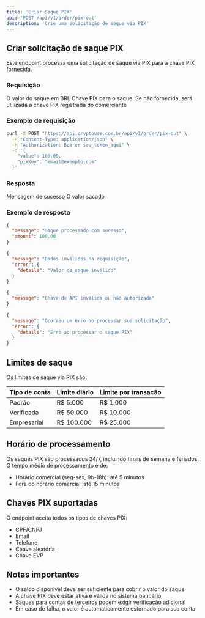 ```yaml
---
title: 'Criar Saque PIX'
api: 'POST /api/v1/order/pix-out'
description: 'Crie uma solicitação de saque via PIX'
---
```


## Criar solicitação de saque PIX

Este endpoint processa uma solicitação de saque via PIX para a chave PIX fornecida.

### Requisição

<ParamField body="value" type="number" required>
  O valor do saque em BRL
</ParamField>

<ParamField body="pixKey" type="string">
  Chave PIX para o saque. Se não fornecida, será utilizada a chave PIX registrada do comerciante
</ParamField>

### Exemplo de requisição

```bash
curl -X POST "https://api.cryptouse.com.br/api/v1/order/pix-out" \
  -H "Content-Type: application/json" \
  -H "Authorization: Bearer seu_token_aqui" \
  -d '{
    "value": 100.00,
    "pixKey": "email@exemplo.com"
  }'
```

### Resposta

<ResponseField name="message" type="string">
  Mensagem de sucesso
</ResponseField>

<ResponseField name="amount" type="number">
  O valor sacado
</ResponseField>

### Exemplo de resposta

<CodeGroup>

```json Sucesso (201)
{
  "message": "Saque processado com sucesso",
  "amount": 100.00
}
```

```json Requisição inválida (400)
{
  "message": "Dados inválidos na requisição",
  "error": {
    "details": "Valor de saque inválido"
  }
}
```

```json Não autorizado (401)
{
  "message": "Chave de API inválida ou não autorizada"
}
```

```json Erro interno (500)
{
  "message": "Ocorreu um erro ao processar sua solicitação",
  "error": {
    "details": "Erro ao processar o saque PIX"
  }
}
```

</CodeGroup>

## Limites de saque

Os limites de saque via PIX são:

| Tipo de conta | Limite diário | Limite por transação |
|---------------|---------------|---------------------|
| Padrão        | R$ 5.000      | R$ 1.000            |
| Verificada    | R$ 50.000     | R$ 10.000           |
| Empresarial   | R$ 100.000    | R$ 25.000           |

## Horário de processamento

Os saques PIX são processados 24/7, incluindo finais de semana e feriados. O tempo médio de processamento é de:

- Horário comercial (seg-sex, 9h-18h): até 5 minutos
- Fora do horário comercial: até 15 minutos

## Chaves PIX suportadas

O endpoint aceita todos os tipos de chaves PIX:

- CPF/CNPJ
- Email
- Telefone
- Chave aleatória
- Chave EVP

## Notas importantes

- O saldo disponível deve ser suficiente para cobrir o valor do saque
- A chave PIX deve estar ativa e válida no sistema bancário
- Saques para contas de terceiros podem exigir verificação adicional
- Em caso de falha, o valor é automaticamente estornado para sua conta
